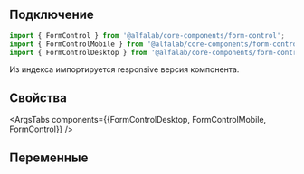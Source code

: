 
## Подключение

```jsx
import { FormControl } from '@alfalab/core-components/form-control';
import { FormControlMobile } from '@alfalab/core-components/form-control/mobile';
import { FormControlDesktop } from '@alfalab/core-components/form-control/desktop';
```
Из индекса импортируется responsive версия компонента. 

## Свойства

<ArgsTabs components={{FormControlDesktop, FormControlMobile, FormControl}} />

## Переменные

<CssVars css={vars} />
